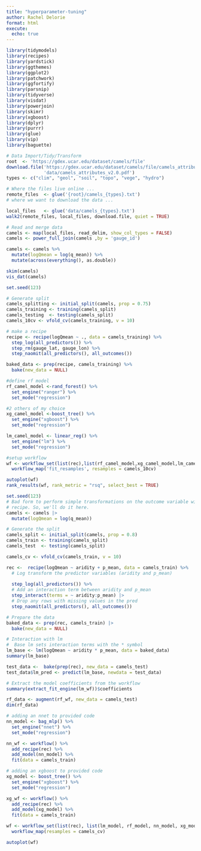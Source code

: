 ```yaml
---
title: "hyperparameter-tuning"
author: Rachel Delorie
format: html
execute:
  echo: true
---
```

```r
library(tidymodels)
library(recipes)
library(yardstick)
library(ggthemes)
library(ggplot2)
library(patchwork)
library(ggfortify)
library(parsnip)
library(tidyverse)
library(visdat)
library(powerjoin)
library(skimr)
library(xgboost)
library(dplyr)
library(purrr)
library(glue)
library(vip)
library(baguette)

# Data Import/Tidy/Transform	
root  <- 'https://gdex.ucar.edu/dataset/camels/file'
download.file('https://gdex.ucar.edu/dataset/camels/file/camels_attributes_v2.0.pdf', 
              'data/camels_attributes_v2.0.pdf')
types <- c("clim", "geol", "soil", "topo", "vege", "hydro")

# Where the files live online ...
remote_files  <- glue('{root}/camels_{types}.txt')
# where we want to download the data ...

local_files   <- glue('data/camels_{types}.txt')
walk2(remote_files, local_files, download.file, quiet = TRUE)

# Read and merge data
camels <- map(local_files, read_delim, show_col_types = FALSE) 
camels <- power_full_join(camels ,by = 'gauge_id') 

camels <- camels %>% 
  mutate(logQmean = log(q_mean)) %>% 
  mutate(across(everything(), as.double))

skim(camels)
vis_dat(camels)
```

```r
set.seed(123)

# Generate split
camels_splitting <- initial_split(camels, prop = 0.75)
camels_training <- training(camels_split)
camels_testing  <- testing(camels_split)
camels_10cv <- vfold_cv(camels_training, v = 10)

# make a recipe
recipe <- recipe(logQmean ~ ., data = camels_training) %>%
  step_log(all_predictors()) %>%
  step_rm(gauge_lat, gauge_lon) %>% 
  step_naomit(all_predictors(), all_outcomes())

baked_data <- prep(recipe, camels_training) %>%  
  bake(new_data = NULL)

#define rf model
rf_camel_model <-rand_forest() %>% 
  set_engine("ranger") %>% 
  set_mode("regression")

#2 others of my choice
xg_camel_model <-boost_tree() %>% 
  set_engine("xgboost") %>% 
  set_mode("regression")

lm_camel_model <- linear_reg() %>%
  set_engine("lm") %>%
  set_mode("regression")

#setup workflow
wf <- workflow_set(list(rec),list(rf_camel_model,xg_camel_model,lm_camel_model)) %>% 
  workflow_map('fit_resamples', resamples = camels_10cv)

autoplot(wf)
rank_results(wf, rank_metric = "rsq", select_best = TRUE)
```

```r
set.seed(123)
# Bad form to perform simple transformations on the outcome variable within a 
# recipe. So, we'll do it here.
camels <- camels |> 
  mutate(logQmean = log(q_mean))

# Generate the split
camels_split <- initial_split(camels, prop = 0.8)
camels_train <- training(camels_split)
camels_test  <- testing(camels_split)

camels_cv <- vfold_cv(camels_train, v = 10)

rec <-  recipe(logQmean ~ aridity + p_mean, data = camels_train) %>%
  # Log transform the predictor variables (aridity and p_mean)
  
  step_log(all_predictors()) %>%
  # Add an interaction term between aridity and p_mean
  step_interact(terms = ~ aridity:p_mean) |> 
  # Drop any rows with missing values in the pred
  step_naomit(all_predictors(), all_outcomes())

# Prepare the data
baked_data <- prep(rec, camels_train) |> 
  bake(new_data = NULL)

# Interaction with lm
#  Base lm sets interaction terms with the * symbol
lm_base <- lm(logQmean ~ aridity * p_mean, data = baked_data)
summary(lm_base)

test_data <-  bake(prep(rec), new_data = camels_test)
test_data$lm_pred <- predict(lm_base, newdata = test_data)

# Extract the model coefficients from the workflow
summary(extract_fit_engine(lm_wf))$coefficients

rf_data <- augment(rf_wf, new_data = camels_test)
dim(rf_data)

# adding an nnet to provided code
nn_model <- bag_mlp() %>% 
  set_engine("nnet") %>% 
  set_mode("regression") 

nn_wf <- workflow() %>% 
  add_recipe(rec) %>% 
  add_model(nn_model) %>% 
  fit(data = camels_train)

# adding an xgboost to provided code
xg_model <- boost_tree() %>% 
  set_engine("xgboost") %>% 
  set_mode("regression") 

xg_wf <- workflow() %>% 
  add_recipe(rec) %>% 
  add_model(xg_model) %>% 
  fit(data = camels_train)

wf <- workflow_set(list(rec), list(lm_model, rf_model, nn_model, xg_model)) %>%
  workflow_map(resamples = camels_cv) 

autoplot(wf)
```


